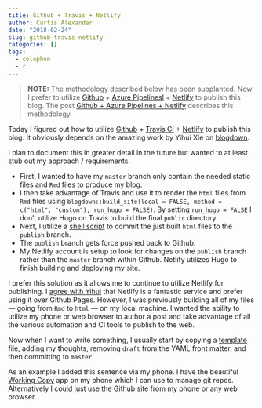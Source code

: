 ```yaml
---
title: Github + Travis + Netlify
author: Curtis Alexander
date: "2018-02-24"
slug: github-travis-netlify
categories: []
tags: 
  - colophon
  - r
---
```


> **NOTE:** The methodology described below has been supplanted.  Now I prefer to utilize [Github](https://github.com) + [Azure Pipelinesl](https://azure.microsoft.com/en-us/services/devops/pipelines/) + [Netlify](https://netlify.com) to publish this blog.  The post [Github + Azure Pipelines + Netlify](/blog/github-azure-netlify) describes this methodology.

Today I figured out how to utilize [Github](https://github.com) + [Travis CI](https://travis-ci.org/) + [Netlify](https://netlify.com) to publish this blog.  It obviously depends on the amazing work by Yihui Xie on [blogdown](https://bookdown.org/yihui/blogdown/).

I plan to document this in greater detail in the future but wanted to at least stub out my approach / requirements.

* First, I wanted to have my `master` branch only contain the needed static files and `Rmd` files to produce my blog.
* I then take advantage of Travis and use it to render the `html` files from `Rmd` files using `blogdown::build_site(local = FALSE, method = c("html", "custom"), run_hugo = FALSE)`.  By setting `run_hugo = FALSE` I don't utilize Hugo on Travis to build the final `public` directory.
* Next, I utilize a [shell script](https://github.com/curtisalexander/calex/blob/master/publish.sh) to commit the just built `html` files to the `publish` branch.
* The `publish` branch gets force pushed back to Github.
* My Netlify account is setup to look for changes on the `publish` branch rather than the `master` branch within Github.  Netlify utilizes Hugo to finish building and deploying my site.

I prefer this solution as it allows me to continue to utilize Netlify for publishing.  I [agree with Yihui](https://yihui.name/en/2017/06/netlify-instead-of-github-pages/) that Netlify is a fantastic service and prefer using it over Github Pages.  However, I was previously building all of my files &mdash; going from `Rmd` to `html` &mdash; on my local machine.  I wanted the ability to utilize my phone or web browser to author a post and take advantage of all the various automation and CI tools to publish to the web.

Now when I want to write something, I usually start by copying a [template](https://github.com/curtisalexander/calex/blob/master/content/blog/1970-01-01-template.Rmd) file, adding my thoughts, removing `draft` from the YAML front matter, and then committing to `master`.

As an example I added this sentence via my phone. I have the beautiful [Working Copy](https://workingcopyapp.com) app on my phone which I can use to manage git repos. Alternatively I could just use the Github site from my phone or any web browser. 
